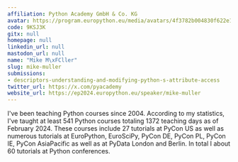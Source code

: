 ```yaml
---
affiliation: Python Academy GmbH & Co. KG
avatar: https://program.europython.eu/media/avatars/4f3782b004830f622e19029e5f7fc146_41xklgK.jpg
code: 9KSJ3K
gitx: null
homepage: null
linkedin_url: null
mastodon_url: null
name: "Mike M\xFCller"
slug: mike-muller
submissions:
- descriptors-understanding-and-modifying-python-s-attribute-access
twitter_url: https://x.com/pyacademy
website_url: https://ep2024.europython.eu/speaker/mike-muller
---
```


I've been teaching Python courses since 2004.
According to my statistics,
I've taught at least 541 Python courses totaling 1372 teaching days as
of February 2024.
These courses include 27 tutorials at PyCon US as well as numerous tutorials at
EuroPython, EuroSciPy, PyCon DE, PyCon PL, PyCon IE, PyCon AsiaPacific
as well as at PyData London and Berlin.
In total I about 60 tutorials at Python conferences.
